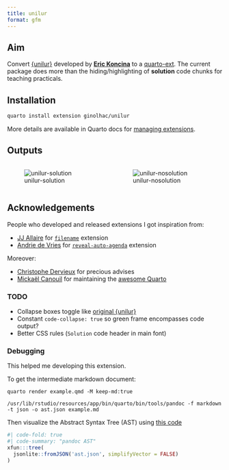 ```yaml
---
title: unilur
format: gfm
---
```


## Aim

Convert [{unilur}](https://github.com/koncina/unilur) developed by [**Eric Koncina**](https://github.com/koncina) to a [quarto-ext](https://github.com/quarto-ext). The current package does more than the hiding/highlighting of **solution** code chunks for teaching practicals.


## Installation

``` bash
quarto install extension ginolhac/unilur
```

More details are available in Quarto docs for [managing extensions](https://quarto.org/docs/extensions/#managing-extensions).

## Outputs

::: {.columns}

::: {.column}

![unilur-solution](img/unilur_solution.png)

:::

::: {.column}

![unilur-nosolution](img/unilur_nosolution.png)

:::

:::

## Acknowledgements

People who developed and released extensions I got inspiration from:

-   [JJ Allaire](https://github.com/jjallaire) for [`filename`](https://github.com/quarto-ext/code-filename) extension
-   [Andrie de Vries](https://github.com/andrie) for [`reveal-auto-agenda`](https://github.com/andrie/reveal-auto-agenda) extension

Moreover:

-   [Christophe Dervieux]() for precious advises
-   [Mickaël Canouil](https://github.com/mcanouil/) for maintaining the [awesome Quarto](https://github.com/mcanouil/awesome-quarto)

### TODO

-   Collapse boxes toggle like [original {unilur}](http://koncina.github.io/unilur/articles/custom-boxes.html)
-   Constant `code-collapse: true` so green frame encompasses code output?
-   Better CSS rules (`Solution` code header in main font)

### Debugging

This helped me developing this extension.

To get the intermediate markdown document:

    quarto render example.qmd -M keep-md:true

    /usr/lib/rstudio/resources/app/bin/quarto/bin/tools/pandoc -f markdown -t json -o ast.json example.md

Then visualize the Abstract Syntax Tree (AST) using [this code](https://bookdown.org/yihui/rmarkdown-cookbook/lua-filters.html)

```r
#| code-fold: true
#| code-summary: "pandoc AST"
xfun:::tree(
  jsonlite::fromJSON('ast.json', simplifyVector = FALSE)
)
```

